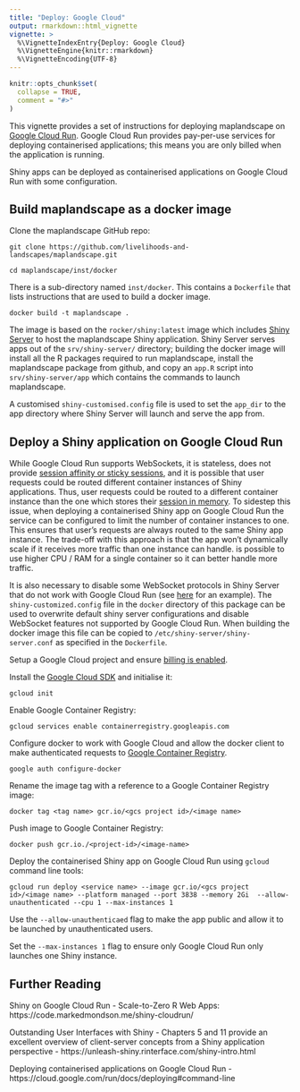 ```yaml
---
title: "Deploy: Google Cloud"
output: rmarkdown::html_vignette
vignette: >
  %\VignetteIndexEntry{Deploy: Google Cloud}
  %\VignetteEngine{knitr::rmarkdown}
  %\VignetteEncoding{UTF-8}
---
```


```r
knitr::opts_chunk$set(
  collapse = TRUE,
  comment = "#>"
)
```

This vignette provides a set of instructions for deploying maplandscape on [Google Cloud Run](https://cloud.google.com/run). Google Cloud Run provides pay-per-use services for deploying containerised applications; this means you are only billed when the application is running.  

Shiny apps can be deployed as containerised applications on Google Cloud Run with some configuration. 

## Build maplandscape as a docker image

Clone the maplandscape GitHub repo:

```
git clone https://github.com/livelihoods-and-landscapes/maplandscape.git

cd maplandscape/inst/docker
```

There is a sub-directory named `inst/docker`. This contains a `Dockerfile` that lists instructions that are used to build a docker image.

```
docker build -t maplandscape .
```

The image is based on the `rocker/shiny:latest` image which includes [Shiny Server](https://www.rstudio.com/products/shiny/shiny-server/?_ga=2.240850435.1437924050.1628840494-908324396.1627896044) to host the maplandscape Shiny application. Shiny Server serves apps out of the `srv/shiny-server/` directory; building the docker image will install all the R packages required to run maplandscape, install the maplandscape package from github, and copy an `app.R` script into `srv/shiny-server/app` which contains the commands to launch maplandscape. 

A customised `shiny-customised.config` file is used to set the `app_dir` to  the app directory where Shiny Server will launch and serve the app from. 

## Deploy a Shiny application on Google Cloud Run

While Google Cloud Run supports WebSockets, it is stateless, does not provide [session affinity or sticky sessions](https://cloud.google.com/run/docs/triggering/websockets#sticky-sessions), and it is possible that user requests could be routed different container instances of Shiny applications. Thus, user requests could be routed to a different container instance than the one which stores their [session in memory](https://github.com/rstudio/shiny/issues/2455#issuecomment-497883381). To sidestep this issue, when deploying a containerised Shiny app on Google Cloud Run the service can be configured to limit the number of container instances to one. This ensures that user's requests are always routed to the same Shiny app instance. The trade-off with this approach is that the app won't dynamically scale if it receives more traffic than one instance can handle.  is possible to use higher CPU / RAM for a single container so it can better handle more traffic. 

It is also necessary to disable some WebSocket protocols in Shiny Server that do not work with Google Cloud Run (see [here](https://github.com/randy3k/shiny-cloudrun-demo) for an example). The `shiny-customized.config` file in the `docker` directory of this package can be used to overwrite default shiny server configurations and disable WebSocket features not supported by Google Cloud Run. When building the docker image this file can be copied to `/etc/shiny-server/shiny-server.conf` as specified in the `Dockerfile`. 

Setup a Google Cloud project and ensure [billing is enabled](https://cloud.google.com/billing/docs/how-to/modify-project). 

Install the [Google Cloud SDK](https://cloud.google.com/sdk/docs/install) and initialise it:

```
gcloud init
```

Enable Google Container Registry:

```
gcloud services enable containerregistry.googleapis.com
```

Configure docker to work with Google Cloud and allow the docker client to make authenticated requests to [Google Container Registry](https://github.com/GoogleCloudPlatform/docker-credential-gcr). 

```
google auth configure-docker
```

Rename the image tag with a reference to a Google Container Registry image:

```
docker tag <tag name> gcr.io/<gcs project id>/<image name>
```

Push image to Google Container Registry:

```
docker push gcr.io./<project-id>/<image-name>
```

Deploy the containerised Shiny app on Google Cloud Run using `gcloud` command line tools:

```
gcloud run deploy <service name> --image gcr.io/<gcs project id>/<image name> --platform managed --port 3838 --memory 2Gi  --allow-unauthenticated --cpu 1 --max-instances 1

```

Use the `--allow-unauthenticaed` flag to make the app public and allow it to be launched by unauthenticated users. 

Set the `--max-instances 1` flag to ensure only Google Cloud Run only launches one Shiny instance. 

## Further Reading

Shiny on Google Cloud Run - Scale-to-Zero R Web Apps: https://code.markedmondson.me/shiny-cloudrun/

Outstanding User Interfaces with Shiny - Chapters 5 and 11 provide an excellent overview of client-server concepts from a Shiny application perspective - https://unleash-shiny.rinterface.com/shiny-intro.html

Deploying containerised applications on Google Cloud Run - https://cloud.google.com/run/docs/deploying#command-line
